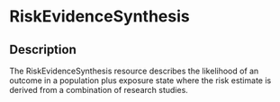 # RiskEvidenceSynthesis
 ## Description 
 The RiskEvidenceSynthesis resource describes the likelihood of an outcome in a population plus exposure state where the risk estimate is derived from a combination of research studies.
